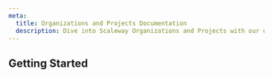 ```yaml
---
meta:
  title: Organizations and Projects Documentation
  description: Dive into Scaleway Organizations and Projects with our quickstart guides, how-tos, tutorials and more.
---
```


<ProductHeader
   productName="Organizations and Projects"
   productLogo="accountExperience"
   description="Organizations and Projects help you organize and manage your resources."
   url="/organizations-and-projects/quickstart/"
   label="Organizations and Projects Quickstart"
/>

## Getting Started

<Grid>
    <SummaryCard
        title="Quickstart"
        icon="rocket"
        description="Learn how to manage your Organizations and Projects in a few steps."
        label="View Quickstart"
        url="/organizations-and-projects/quickstart/"
    />
    <SummaryCard
        title="Concepts"
        icon="info"
        description="Core concepts that give you a better understanding of Organizations and Projects."
        label="View Concepts"
        url="/organizations-and-projects/concepts/"
    />
    <SummaryCard
        title="How-Tos"
        icon="help-circle-outline"
        description="Learn how to use Organizations and Projects via the Scaleway console."
        label="View How-Tos"
        url="/organizations-and-projects/how-to/"
    />
    <SummaryCard
        title="Additional Content"
        icon="book-open-outline"
        description="Check out in-depth information about Organizations and Projects."
        label="View Additional Content"
        url="/organizations-and-projects/additional-content/"
    />
</Grid>

<ClickableBanner
    productLogo="cli"
    title="Project API"
    description="Manage access to your resources and Projects using the Scaleway API."
    url="https://www.scaleway.com/en/developers/api/account/project-api/#path-projects-list-all-projects-of-an-organization"
    label="Go to Projects API"
/>
